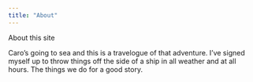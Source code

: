 ```yaml
---
title: "About"
---
```


About this site

Caro's going to sea and this is a travelogue of that adventure. I've signed myself up to throw things off the side of a ship in all weather and at all hours. The things we do for a good story.